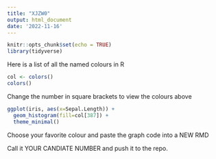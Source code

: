 ```yaml
---
title: "XJZW0"
output: html_document
date: '2022-11-16'
---
```


```r
knitr::opts_chunk$set(echo = TRUE)
library(tidyverse)
```

Here is a list of all the named colours in R
```r
col <- colors()
colors()
```
Change the number in square brackets to view the colours above
```r
ggplot(iris, aes(x=Sepal.Length)) +
  geom_histogram(fill=col[387]) +
  theme_minimal()
```

Choose your favorite colour and paste the graph code into a NEW RMD

Call it YOUR CANDIATE NUMBER and push it to the repo.

